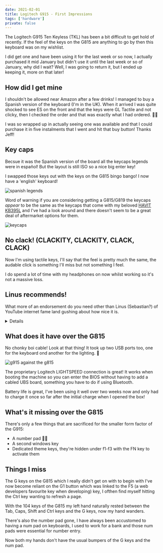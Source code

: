 ```yaml
---
date: 2021-02-01
title: Logitech G915 - First Impressions
tags: ['hardware']
private: false
---
```


The Logitech G915 Ten Keyless (TKL) has been a bit difficult to get
hold of recently. If the feel of the keys on the G815 are anything to
go by then this keyboard was on my wishlist.

I did get one and have been using it for the last week or so now, I
actually purchased it mid January but didn't use it until the last
week or so of January, why did I wait? Well, I was going to return it,
but I ended up keeping it, more on that later!

## How did I get mine

I shouldn't be allowed near Amazon after a few drinks! I managed to
buy a Spanish version of the keyboard (I'm in the UK). When it arrived
I was quite shocked to see ES on the front and that the keys were GL
Tactile and not clicky, then I checked the order and that was exactly
what I had ordered. 🤦‍♀️

I was so wrapped up in actually seeing one was available and that I
could purchase it in five instalments that I went and hit that buy
button! Thanks Jeff!

## Key caps

Becsue it was the Spanish version of the board all the keycaps legends
were in español! But the layout is still ISO so a nice big enter key!

I swapped those keys out with the keys on the G815 bingo bango! I now
have a 'english' keyboard!

![spanish legends]

Word of warning if you are considering getting a G815/G819 the keycaps
_appear_ to be the same as the keycaps that come with my beloved
[HAVIT KB395L] and I've had a look around and there doesn't seem to be
a great deal of aftermarket options for them.

![keycaps]

## No clack! (CLACKITY, CLACKITY, CLACK, CLACK)

Now I'm using tactile keys, I'll say that the feel is pretty much the
same, the audable click is something I'll miss but not something I
feel.

I do spend a lot of time with my headphones on now whilst working so
it's not a massive loss.

## Linus recommends!

What more of an endorsement do you need other than Linus (Sebastian?)
of YouTube internet fame land gushing about how nice it is.

<Details label="Expand to watch.">
  <YouTube youTubeId="-rBV4I_LWhg" />
</Details>

## What does it have over the G815

No chonky boi cable! Look at that thing! It took up two USB ports too,
one for the keyboard ond another for the lighting. 😬

![g915 against the g815]

The proprietary Logitech LIGHTSPEED connection is great! It works when
booting the machine so you can enter the BIOS without having to add a
cabled UBS board, something you have to do if using Bluetooth.

Battery life is great, I've been using it well over two weeks now and
only had to charge it once so far after the initial charge when I
opened the box!

## What's it missing over the G815

There's only a few things that are sacrificed for the smaller form
factor of the G915:

- A number pad 🤦‍♀️
- A second windows key
- Dedicated theme keys, they're hidden under f1-f3 with the FN key to
  activate them

## Things I miss

The G keys on the G815 which I really didn't get on with to begin with
I've now become reliant on the G1 button which was linked to the F5 (a
web developers favourite key when developing) key, I ofthen find
myself hitting the Ctrl key wanting to refresh a page.

With the 104 keys of the G815 my left hand naturally rested between
the Tab, Caps, Shift and Ctrl keys and the G keys, now my hand
wanders.

There's also the number pad gone, I have always been accustomed to
having a num pad on keyboards, I used to work for a bank and those num
pads were essential for number entry.

Now both my hands don't have the usual bumpers of the G keys and the
num pad.

[logitech g815]: https://scottspence.com/2020/06/20/logitech-g815/
[havit kb395l]:
  https://www.amazon.co.uk/gp/product/B0767YQQTQ/ref=ox_sc_saved_title_1?smid=A144NZUZAZWQSX&psc=1
[spanish legends]: ./spanish-legends.jpg
[keycaps]: ./keycaps.jpg
[g915 against the g815]: ./chonka-cable.jpg
